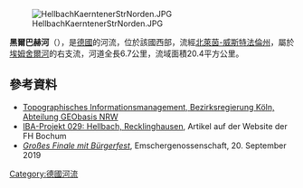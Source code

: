 {{Multiple issues|
{{No footnotes|time=2020-07-16T13:44:59+00:00}}
{{Refimprove|time=2020-07-16T13:44:59+00:00}}
}}
{{Coord|51|33|35.8|N|7|12|17.4|E|display=title}}

[[Image:HellbachKaerntenerStrNorden.JPG|right]]

'''黑爾巴赫河'''（{{lang-de|Hellbach}}），是[[德國|德國]]的河流，位於該國西部，流經[[北萊茵-威斯特法倫州|北萊茵-威斯特法倫州]]，屬於[[埃姆舍爾河|埃姆舍爾河]]的右支流，河道全長6.7公里，流域面積20.4平方公里。

==參考資料==
*[http://www.tim-online.nrw.de/tim-online/nutzung/index.html Topographisches Informationsmanagement, Bezirksregierung Köln, Abteilung GEObasis NRW]{{WebCite|url=https://www.webcitation.org/66qD6yoDr?url=http://www.tim-online.nrw.de/tim-online/nutzung/index.html |date=20120411091906 |dateformat=iso }}
* [http://www.fh-bochum.de/fb1/af-iba/029-hellbach.htm IBA-Projekt 029: Hellbach, Recklinghausen]{{Wayback|url=http://www.fh-bochum.de/fb1/af-iba/029-hellbach.htm |date=20071111060545 }}, Artikel auf der Website der FH Bochum
* [https://www.eglv.de/medien/grosses-finale-mit-buergerfest-abschluss-des-hellbach-umbaus/ ''Großes Finale mit Bürgerfest'']{{Wayback|url=https://www.eglv.de/medien/grosses-finale-mit-buergerfest-abschluss-des-hellbach-umbaus/ |date=20200203101002 }}, Emschergenossenschaft, 20. September 2019

{{Germany-geo-stub}}
[[Category:德國河流|Category:德國河流]]
